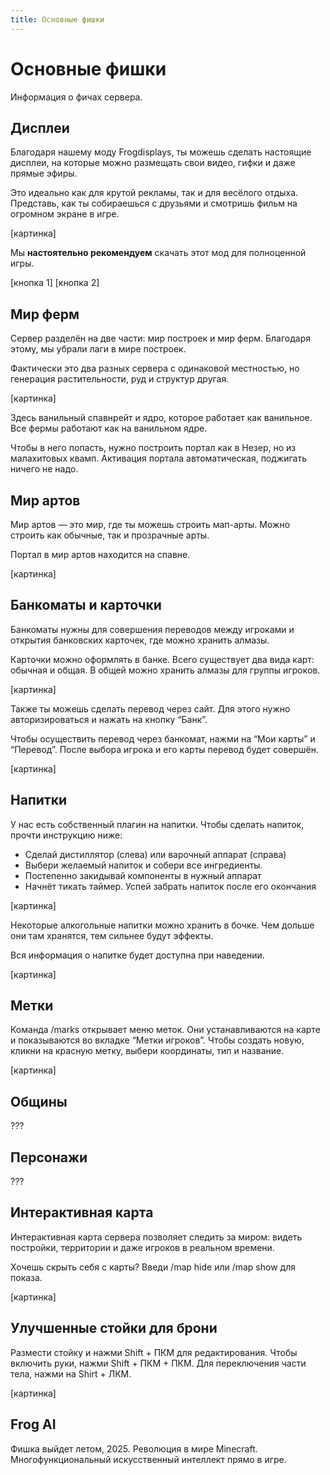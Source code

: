 ```yaml
---
title: Основные фишки
---
```


# Основные фишки

Информация о фичах сервера.

## Дисплеи

Благодаря нашему моду Frogdisplays, ты можешь сделать настоящие дисплеи, на которые можно размещать свои видео, гифки и даже прямые эфиры.

Это идеально как для крутой рекламы, так и для весёлого отдыха. Представь, как ты собираешься с друзьями и смотришь фильм на огромном экране в игре.

[картинка]

Мы **настоятельно рекомендуем** скачать этот мод для полноценной игры.

[кнопка 1] [кнопка 2]

## Мир ферм

Сервер разделён на две части: мир построек и мир ферм. Благодаря этому, мы убрали лаги в мире построек.

Фактически это два разных сервера с одинаковой местностью, но генерация растительности, руд и структур другая.

[картинка]

Здесь ванильный спавнрейт и ядро, которое работает как ванильное. Все фермы работают как на ванильном ядре.

Чтобы в него попасть, нужно построить портал как в Незер, но из малахитовых квамп. Активация портала автоматическая, поджигать ничего не надо.

## Мир артов

Мир артов — это мир, где ты можешь строить мап-арты. Можно строить как обычные, так и прозрачные арты.

Портал в мир артов находится на спавне.

[картинка]

## Банкоматы и карточки

Банкоматы нужны для совершения переводов между игроками и открытия банковских карточек, где можно хранить алмазы.

Карточки можно оформлять в банке. Всего существует два вида карт: обычная и общая. В общей можно хранить алмазы для группы игроков.

[картинка]

Также ты можешь сделать перевод через сайт. Для этого нужно авторизироваться и нажать на кнопку “Банк”.

Чтобы осуществить перевод через банкомат, нажми на “Мои карты” и “Перевод”. После выбора игрока и его карты перевод будет совершён.

[картинка]

## Напитки

У нас есть собственный плагин на напитки. Чтобы сделать напиток, прочти инструкцию ниже:

- Сделай дистиллятор (слева) или варочный аппарат (справа)
- Выбери желаемый напиток и собери все ингредиенты.
- Постепенно закидывай компоненты в нужный аппарат
- Начнёт тикать таймер. Успей забрать напиток после его окончания

[картинка]

Некоторые алкогольные напитки можно хранить в бочке. Чем дольше они там хранятся, тем сильнее будут эффекты.

Вся информация о напитке будет доступна при наведении.

[картинка]

## Метки

Команда /marks открывает меню меток. Они устанавливаются на карте и показываются во вкладке “Метки игроков”. Чтобы создать новую, кликни на красную метку, выбери координаты, тип и название.

[картинка]

## Общины

???

## Персонажи

???

## Интерактивная карта

Интерактивная карта сервера позволяет следить за миром: видеть постройки, территории и даже игроков в реальном времени.

Хочешь скрыть себя с карты? Введи /map hide или /map show для показа.

[картинка]

## Улучшенные стойки для брони

Размести стойку и нажми Shift + ПКМ для редактирования. Чтобы включить руки, нажми Shift + ПКМ + ПКМ. Для переключения части тела, нажми на Shirt + ЛКМ.

[картинка]

## Frog AI

Фишка выйдет летом, 2025. Революция в мире Minecraft. Многофункциональный искусственный интеллект прямо в игре.
